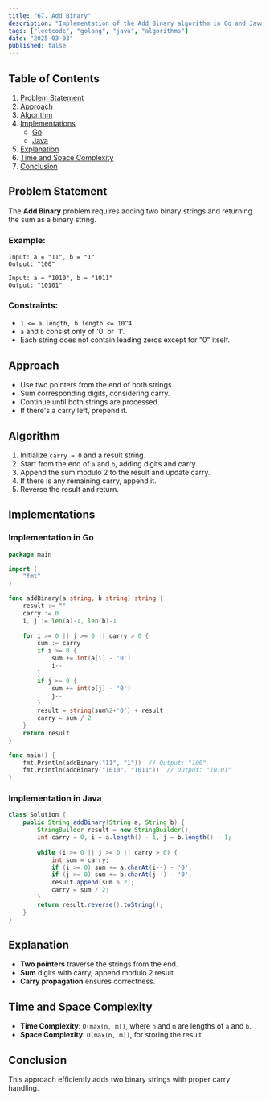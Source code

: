 ```yaml
---
title: "67. Add Binary"
description: "Implementation of the Add Binary algorithm in Go and Java."
tags: ["leetcode", "golang", "java", "algorithms"]
date: "2025-03-03"
published: false
---
```


## Table of Contents

1. [Problem Statement](#problem-statement)
2. [Approach](#approach)
3. [Algorithm](#algorithm)
4. [Implementations](#implementations)
   - [Go](#implementation-in-go)
   - [Java](#implementation-in-java)
5. [Explanation](#explanation)
6. [Time and Space Complexity](#time-and-space-complexity)
7. [Conclusion](#conclusion)

## Problem Statement

The **Add Binary** problem requires adding two binary strings and returning the sum as a binary string.

### Example:

```
Input: a = "11", b = "1"
Output: "100"
```

```
Input: a = "1010", b = "1011"
Output: "10101"
```

### Constraints:

- `1 <= a.length, b.length <= 10^4`
- `a` and `b` consist only of '0' or '1'.
- Each string does not contain leading zeros except for "0" itself.

## Approach

- Use two pointers from the end of both strings.
- Sum corresponding digits, considering carry.
- Continue until both strings are processed.
- If there's a carry left, prepend it.

## Algorithm

1. Initialize `carry = 0` and a result string.
2. Start from the end of `a` and `b`, adding digits and carry.
3. Append the sum modulo 2 to the result and update carry.
4. If there is any remaining carry, append it.
5. Reverse the result and return.

## Implementations

### Implementation in Go

```go
package main

import (
    "fmt"
)

func addBinary(a string, b string) string {
    result := ""
    carry := 0
    i, j := len(a)-1, len(b)-1
    
    for i >= 0 || j >= 0 || carry > 0 {
        sum := carry
        if i >= 0 {
            sum += int(a[i] - '0')
            i--
        }
        if j >= 0 {
            sum += int(b[j] - '0')
            j--
        }
        result = string(sum%2+'0') + result
        carry = sum / 2
    }
    return result
}

func main() {
    fmt.Println(addBinary("11", "1"))  // Output: "100"
    fmt.Println(addBinary("1010", "1011"))  // Output: "10101"
}
```

### Implementation in Java

```java
class Solution {
    public String addBinary(String a, String b) {
        StringBuilder result = new StringBuilder();
        int carry = 0, i = a.length() - 1, j = b.length() - 1;
        
        while (i >= 0 || j >= 0 || carry > 0) {
            int sum = carry;
            if (i >= 0) sum += a.charAt(i--) - '0';
            if (j >= 0) sum += b.charAt(j--) - '0';
            result.append(sum % 2);
            carry = sum / 2;
        }
        return result.reverse().toString();
    }
}
```

## Explanation

- **Two pointers** traverse the strings from the end.
- **Sum** digits with carry, append modulo 2 result.
- **Carry propagation** ensures correctness.

## Time and Space Complexity

- **Time Complexity**: `O(max(n, m))`, where `n` and `m` are lengths of `a` and `b`.
- **Space Complexity**: `O(max(n, m))`, for storing the result.

## Conclusion

This approach efficiently adds two binary strings with proper carry handling.
